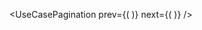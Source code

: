 <UseCaseHeader
    color="196, 85, 77"
    image="/images/docs/use-cases/icons/customer-incentives.svg"
    title="Customer Incentives"
    description="Using World ID, and particularly relying on global proof of personhood, can be used to build a truly democratic, one person one vote, system as well as novel voting systems"
/>

<UseCasePagination
    prev={(
        <UseCasePaginationItem
            image="/images/docs/use-cases/icons/nfts.svg"
            title="NFTs"
            url="/use-cases/nfts"
        />
    )}
    next={(
        <UseCasePaginationItem
            image="/images/docs/use-cases/icons/marketplaces.svg"
            title="Marketplaces"
            url="/use-cases/marketplaces"
        />
    )}
/>
